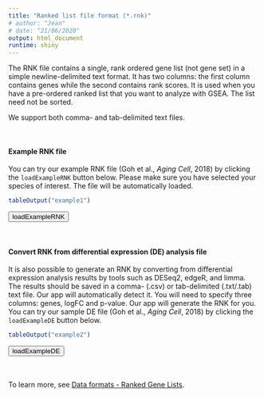 ```yaml
---
title: "Ranked list file format (*.rnk)"
# author: "Jean"
# date: "21/06/2020"
output: html_document
runtime: shiny
---
```



The RNK file contains a single, rank ordered gene list (not gene set) in a simple newline-delimited text format. It has two columns: the first column contains genes while the second contains rank scores. It is used when you have a pre-ordered ranked list that you want to analyze with GSEA. The list need not be sorted.

We support both comma- and tab-delimited text files.

<br/>

#### **Example RNK file**

You can try our example RNK file (Goh et al., *Aging Cell*, 2018) by clicking the `loadExampleRNK` button below. Please make sure you have selected your species of interest. The file will be automatically loaded.


```r
tableOutput("example1")
```

<button id="loadExampleRNK" type="button" class="btn action-button btn-warning">loadExampleRNK</button>

<br/>

#### **Convert RNK from differential expression (DE) analysis file**

It is also possible to generate an RNK by converting from differential expression analysis results by tools such as DESeq2, edgeR, and limma. The results should be saved in a comma- (.csv) or tab-delimited (.txt/.tab) text file. Our app will automatically detect it. You will need to specify three columns: genes, logFC and p-value. Our app will generate the RNK for you. You can try our sample DE file (Goh et al., *Aging Cell*, 2018) by clicking the `loadExampleDE` button below.

```r
tableOutput("example2")
```


<button id="loadExampleDE" type="button" class="btn action-button btn-warning">loadExampleDE</button>

<br/><br/>
To learn more, see [Data formats - Ranked Gene Lists](https://software.broadinstitute.org/cancer/software/gsea/wiki/index.php/Data_formats#RNK:_Ranked_list_file_format_.28.2A.rnk.29).
